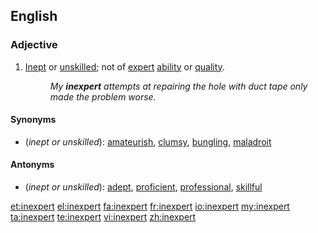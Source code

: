 ==English==

===Adjective===
{{en-adj}}

# [[inept|Inept]] or [[unskilled]]; not of [[expert]] [[ability]] or [[quality]].
#:''My '''inexpert''' attempts at repairing the hole with duct tape only made the problem worse.''

====Synonyms====
*(''inept or unskilled''): [[amateurish]], [[clumsy]], [[bungling]], [[maladroit]]

====Antonyms====
*(''inept or unskilled''): [[adept]], [[proficient]], [[professional]], [[skillful]]

[[et:inexpert]]
[[el:inexpert]]
[[fa:inexpert]]
[[fr:inexpert]]
[[io:inexpert]]
[[my:inexpert]]
[[ta:inexpert]]
[[te:inexpert]]
[[vi:inexpert]]
[[zh:inexpert]]